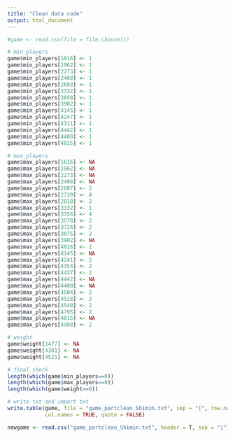 ```yaml
---
title: "Clean data code"
output: html_document
---
```


```r
#game <- read.csv(file = file.choose())

# min_players
game$min_players[1616] <- 1 
game$min_players[1962] <- 1 
game$min_players[2273] <- 1 
game$min_players[2408] <- 1 
game$min_players[2693] <- 1 
game$min_players[3332] <- 1 
game$min_players[3850] <- 1 
game$min_players[3902] <- 1 
game$min_players[4145] <- 1 
game$min_players[4247] <- 1 
game$min_players[4311] <- 1 
game$min_players[4442] <- 1 
game$min_players[4480] <- 1 
game$min_players[4815] <- 1 

# max_players
game$max_players[1616] <- NA
game$max_players[1962] <- NA
game$max_players[2273] <- NA
game$max_players[2408] <- NA
game$max_players[2687] <- 2
game$max_players[2739] <- 4
game$max_players[2818] <- 2
game$max_players[3332] <- 1
game$max_players[3356] <- 4
game$max_players[3570] <- 2
game$max_players[3724] <- 2
game$max_players[3875] <- 2
game$max_players[3902] <- NA
game$max_players[4016] <- 2
game$max_players[4145] <- NA
game$max_players[4241] <- 2
game$max_players[4354] <- 2
game$max_players[4437] <- 2
game$max_players[4442] <- NA
game$max_players[4480] <- NA
game$max_players[4504] <- 2
game$max_players[4528] <- 2
game$max_players[4540] <- 2
game$max_players[4795] <- 2
game$max_players[4815] <- NA
game$max_players[4988] <- 2

# weight
game$weight[1477] <- NA
game$weight[4381] <- NA
game$weight[4521] <- NA

# final check
length(which(game$min_players==0))  
length(which(game$max_players==0))  
length(which(game$weight==0)) 

# write txt and import txt
write.table(game, file = "game_partclean_Shimin.txt", sep = "|", row.names = FALSE,
            col.names = TRUE, quote = FALSE)

newgame <- read.csv("game_partclean_Shimin.txt", header = T, sep = "|") 
```

